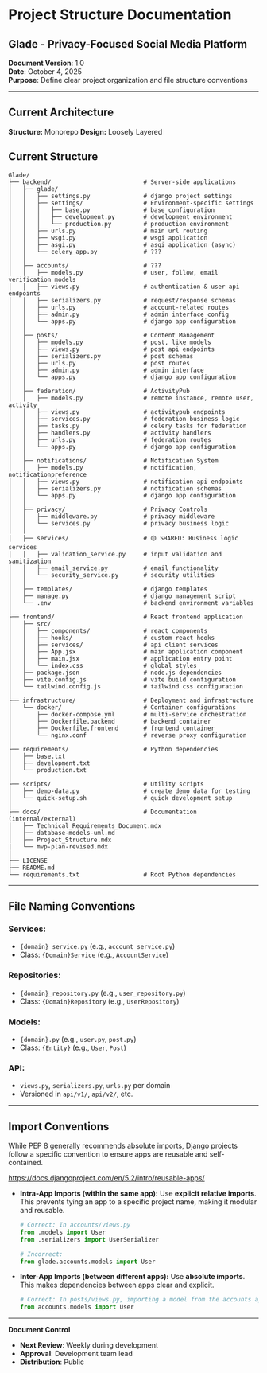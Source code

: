 # Project Structure Documentation
## Glade - Privacy-Focused Social Media Platform

**Document Version**: 1.0  
**Date**: October 4, 2025  
**Purpose**: Define clear project organization and file structure conventions

---

## Current Architecture

**Structure:** Monorepo
**Design:** Loosely Layered


## Current Structure

```
Glade/
├── backend/                          # Server-side applications
│   ├── glade/
│   │   ├── settings.py               # django project settings
│   │   ├── settings/                 # Environment-specific settings
│   │   │   ├── base.py               # base configuration
│   │   │   ├── development.py        # development environment
│   │   │   └── production.py         # production environment
│   │   ├── urls.py                   # main url routing
│   │   ├── wsgi.py                   # wsgi application
│   │   ├── asgi.py                   # asgi application (async)
│   │   └── celery_app.py             # ???
│   │
│   ├── accounts/                     # ???
│   │   ├── models.py                 # user, follow, email verification models
│   │   ├── views.py                  # authentication & user api endpoints
│   │   ├── serializers.py            # request/response schemas
│   │   ├── urls.py                   # account-related routes
│   │   ├── admin.py                  # admin interface config
│   │   └── apps.py                   # django app configuration
│   │
│   ├── posts/                        # Content Management
│   │   ├── models.py                 # post, like models
│   │   ├── views.py                  # post api endpoints
│   │   ├── serializers.py            # post schemas
│   │   ├── urls.py                   # post routes
│   │   ├── admin.py                  # admin interface
│   │   └── apps.py                   # django app configuration
│   │
│   ├── federation/                   # ActivityPub
│   │   ├── models.py                 # remote instance, remote user, activity
│   │   ├── views.py                  # activitypub endpoints
│   │   ├── services.py               # federation business logic
│   │   ├── tasks.py                  # celery tasks for federation
│   │   ├── handlers.py               # activity handlers
│   │   ├── urls.py                   # federation routes
│   │   └── apps.py                   # django app configuration
│   │
│   ├── notifications/                # Notification System
│   │   ├── models.py                 # notification, notificationpreference
│   │   ├── views.py                  # notification api endpoints
│   │   ├── serializers.py            # notification schemas
│   │   └── apps.py                   # django app configuration
│   │
│   ├── privacy/                      # Privacy Controls
│   │   ├── middleware.py             # privacy middleware
│   │   └── services.py               # privacy business logic
│   │
│   ├── services/                     # 🟡 SHARED: Business logic services
│   │   ├── validation_service.py     # input validation and sanitization
│   │   ├── email_service.py          # email functionality
│   │   └── security_service.py       # security utilities
│   │
│   ├── templates/                    # django templates
│   ├── manage.py                     # django management script
│   └── .env                          # backend environment variables
│
├── frontend/                         # React frontend application
│   ├── src/
│   │   ├── components/               # react components
│   │   ├── hooks/                    # custom react hooks
│   │   ├── services/                 # api client services
│   │   ├── App.jsx                   # main application component
│   │   ├── main.jsx                  # application entry point
│   │   └── index.css                 # global styles
│   ├── package.json                  # node.js dependencies
│   ├── vite.config.js                # vite build configuration
│   └── tailwind.config.js            # tailwind css configuration
│
├── infrastructure/                   # Deployment and infrastructure
│   └── docker/                       # Container configurations
│       ├── docker-compose.yml        # multi-service orchestration
│       ├── Dockerfile.backend        # backend container
│       ├── Dockerfile.frontend       # frontend container
│       └── nginx.conf                # reverse proxy configuration
│
├── requirements/                     # Python dependencies
│   ├── base.txt                      
│   ├── development.txt
│   └── production.txt
│
├── scripts/                          # Utility scripts
│   ├── demo-data.py                  # create demo data for testing
│   └── quick-setup.sh                # quick development setup
│
├── docs/                             # Documentation (internal/external)
│   ├── Technical_Requirements_Document.mdx
│   ├── database-models-uml.md        
│   ├── Project_Structure.mdx         
|   └── mvp-plan-revised.mdx          
│
├── LICENSE                           
├── README.md                         
└── requirements.txt                  # Root Python dependencies
```

---

## File Naming Conventions

### **Services:**
- `{domain}_service.py` (e.g., `account_service.py`)
- Class: `{Domain}Service` (e.g., `AccountService`)

### **Repositories:**
- `{domain}_repository.py` (e.g., `user_repository.py`)
- Class: `{Domain}Repository` (e.g., `UserRepository`)

### **Models:**
- `{domain}.py` (e.g., `user.py`, `post.py`)
- Class: `{Entity}` (e.g., `User`, `Post`)

### **API:**
- `views.py`, `serializers.py`, `urls.py` per domain
- Versioned in `api/v1/`, `api/v2/`, etc.

---

## Import Conventions

While PEP 8 generally recommends absolute imports, Django projects follow a specific convention to ensure apps are reusable and self-contained.

https://docs.djangoproject.com/en/5.2/intro/reusable-apps/

- **Intra-App Imports (within the same app):** Use **explicit relative imports**. This prevents tying an app to a specific project name, making it modular and reusable.

  ```python
  # Correct: In accounts/views.py
  from .models import User
  from .serializers import UserSerializer
  ```

  ```python
  # Incorrect:
  from glade.accounts.models import User
  ```

- **Inter-App Imports (between different apps):** Use **absolute imports**. This makes dependencies between apps clear and explicit.

  ```python
  # Correct: In posts/views.py, importing a model from the accounts app
  from accounts.models import User
  ```
---

**Document Control**
- **Next Review**: Weekly during development
- **Approval**: Development team lead
- **Distribution**: Public